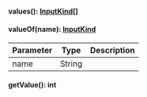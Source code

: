 
#### values(): [InputKind[]](#inputkind)




#### valueOf(name): [InputKind](#inputkind)



| Parameter       | Type |  Description |
| --------------- | -------- | -------- |
| name | String |   |

#### getValue(): int



